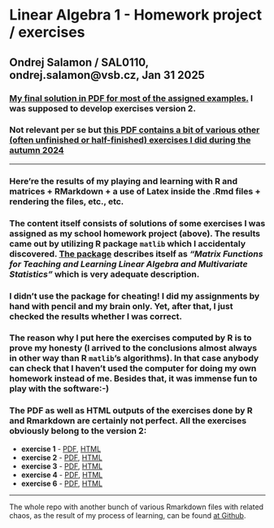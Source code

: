 # Linear Algebra 1 - Homework project / exercises
## Ondrej Salamon / SAL0110, ondrej.salamon@vsb.cz, Jan 31 2025                  

### [My final solution in PDF for most of the assigned examples.](PROJECT-Assignment-My_solutions/VAM_komb25-LA1_Ver2-my_final_solutions.pdf) I was supposed to develop exercises **version 2**.

### Not relevant per se but [this PDF contains a bit of various other (often unfinished or half-finished) exercises I did during the autumn 2024](PROJECT-Assignment-My_solutions/VAM_komb24-LA_various_unfinished_excercises/various_excercises-half-ok-half-not.pdf)

******

### Here're the results of my playing and learning with R and matrices + RMarkdown + a use of Latex inside the .Rmd files + rendering the files, etc., etc. 

### The content itself consists of solutions of some exercises I was assigned as my school homework project (above). The results came out **by utilizing R package `matlib`** which I accidentaly discovered. [The package](https://github.com/friendly/matlib) describes itself as *"Matrix Functions for Teaching and Learning Linear Algebra and Multivariate Statistics"* which is very adequate description.

### **I didn't use the package for cheating!** I did my assignments by hand **with pencil and my brain only**. Yet, after that, **I just checked the results** whether I was correct. 

### The reason why I put here the exercises computed by R is to prove my honesty (I arrived to the conclusions almost always in other way than R `matlib`'s algorithms). In that case anybody can check that I haven't used the computer for doing my own homework instead of me. Besides that, it was immense fun to play with the software:-) 

### The PDF as well as HTML outputs of the exercises done by R and Rmarkdown are certainly not perfect. All the exercises obviously belong to the version 2:

* **exercise 1** - [PDF](PROJECT-Assignment-My_solutions/VAM_komb24-LA_VER2_Exercises-checked_by_R/exercise1.pdf), [HTML](PROJECT-Assignment-My_solutions/VAM_komb24-LA_VER2_Exercises-checked_by_R/exercise1.html)
* **exercise 2** - [PDF](PROJECT-Assignment-My_solutions/VAM_komb24-LA_VER2_Exercises-checked_by_R/exercise2.pdf), [HTML](PROJECT-Assignment-My_solutions/VAM_komb24-LA_VER2_Exercises-checked_by_R/exercise2.html)
* **exercise 3** - [PDF](PROJECT-Assignment-My_solutions/VAM_komb24-LA_VER2_Exercises-checked_by_R/exercise3.pdf), [HTML](PROJECT-Assignment-My_solutions/VAM_komb24-LA_VER2_Exercises-checked_by_R/exercise3.html)
* **exercise 4** - [PDF](PROJECT-Assignment-My_solutions/VAM_komb24-LA_VER2_Exercises-checked_by_R/exercise4.pdf), [HTML](PROJECT-Assignment-My_solutions/VAM_komb24-LA_VER2_Exercises-checked_by_R/exercise4.html)
* **exercise 6** - [PDF](PROJECT-Assignment-My_solutions/VAM_komb24-LA_VER2_Exercises-checked_by_R/exercise6.pdf), [HTML](PROJECT-Assignment-My_solutions/VAM_komb24-LA_VER2_Exercises-checked_by_R/exercise6.html)

******

The whole repo with another bunch of various Rmarkdown files with related chaos, as the result of my process of learning, can be found [at Github](https://github.com/osalamon/abbandonate-ogni-speranza-voi-che-entrate-nell-algebra-lineare).